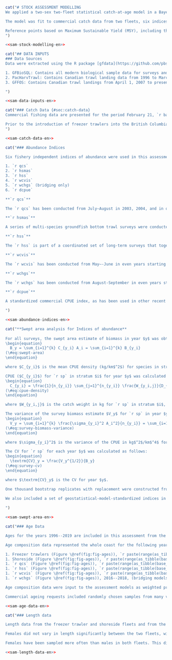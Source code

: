 ```r
cat("# STOCK ASSESSMENT MODELLING
We applied a two-sex two-fleet statistical catch-at-age model in a Bayesian estimation framework to assess the coastwide stock of `r sp`. Analysis of the sex composition of the commercial and survey sample data indicated that the stock is composed of approximately `r total_prop_female`% females; see Appendix \@ref(app:prop-female), Table \@ref(tab:prop-female-table). All models in this assessment, including the base model, bridging models, sensitivity models, and retrospective models, were run using `r total_prop_female`% as the proportion of females in the stock. Bridging models 1 and 2, prior to the addition of data up to 2021 used 70% for the proportion female, which is what was used in the `r la`.

The model was fit to commercial catch data from two fleets, six indices of abundance with associated coefficients of variation, and to age composition data from the commercial trawl fleets and four of the six indices. Biological parameters used in the model, including growth, weight-at-age, and maturity schedules, were estimated independently for each sex (Appendix \@ref(app:bio-data-appendix)) and input into the assessment model as fixed parameters that were assumed to remain constant over time.

Reference points based on Maximum Sustainable Yield (MSY), including the spawning biomass ($B_\mathrm{MSY}$) and the annual harvest rate producing MSY ($U_\mathrm{MSY}$), were estimated along with reference points based on estimated equilibrium unfished spawning biomass, $B_0$ (Section \@ref(decisions)). A harvest decision table (Table \@ref(tab:decision-table)) was created by projecting the assessment model one year into the future under a range of constant catch levels. For each level of catch, decision tables show the probability that projected spawning biomass in `r base_model$dat$end.yr + 2` will be less than spawning biomass-based reference points, and the probability that `r base_model$dat$end.yr + 2` harvest rate will be greater than harvest rate-based reference points (Section \@ref(decisions)).
")
```

<!-- TODO: remove promise of MSY-based tables?-->

```r
<<sam-stock-modelling-en>>
```

```r
cat("## DATA INPUTS
### Data Sources
Data were extracted using the R package [gfdata](https://github.com/pbs-assess/gfdata), which applies standard SQL routines to several databases and reconstructs the various time series accordingly. The databases accessed for this assessment were:

1. GFBioSQL: Contains all modern biological sample data for surveys and commercial fisheries. This database includes most of the groundfish specimen data collected since the 1950s.
2. PacHarvTrawl: Contains Canadian trawl landing data from 1996 to March 31, 2007.
3. GFFOS: Contains Canadian trawl landings from April 1, 2007 to present. This database is essentially a copy of the Fisheries and Oceans Canada (DFO) Fishery Operations (FOS) database with a slightly different structure that makes it easier for our assessment needs.

")
```

```r
<<sam-data-inputs-en>>
```

```r
cat("### Catch Data {#sec:catch-data}
Commercial fishing data are presented for the period February 21, `r base_model$dat$start.yr` to February 20, `r base_model$dat$end.yr`. Landings and discards are shown in Table \@ref(tab:overall-catch-table). The current assessment fits a two-sex Bayesian age-structured model to catch, survey, and age-composition data from the years `r base_model$dat$start.yr` to `r base_model$dat$end.yr`, for management areas 3CD (West Coast Vancouver Island), 5AB (Queen Charlotte Sound), 5CD (Hecate Strait), and 5E(West Coast Haida Gwaii).

Prior to the introduction of freezer trawlers into the British Columbia groundfish trawl fleet in 2005, most of the historical catch of `r sp` is understood to have been discarded at sea in large quantities due to flesh proteolysis, as discussed above. In many cases entire tows were discarded, precluding the use of ratio estimators or other statistical methods of estimating unobserved discards. All catch data prior to the introduction of 100% at-sea observer coverage in 1996 were therefore omitted from this assessment, on the recommendation of our industry advisors and technical working group, and follows what was done in the `r la` [@grandin2017].
")
```

```r
<<sam-catch-data-en>>
```
```r
cat("### Abundance Indices

Six fishery independent indices of abundance were used in this assessment:

1. `r qcs`
2. `r hsmas`
3. `r hss`
4. `r wcvis`
5. `r wchgs` (bridging only)
6. `r dcpue`

**`r qcs`**

The `r qcs` has been conducted from July–August in 2003, 2004, and in odd years starting in 2005. The survey area is divided into 2 km $\times$ 2 km blocks and each block is assigned one of four depth strata based on the average bottom depth in the block. The four depth strata for this survey are 50--125 m, 125--200 m, 200--330 m, and 330--500 m. Each year blocks are randomly selected within each depth strata. In addition, for the purposes of allocating blocks, the  survey is divided into northern and southern spatial strata.

**`r hsmas`**

A series of multi-species groundfish bottom trawl surveys were conducted in Hecate Strait in May--June of 1984, 1987, 1989, 1991, 1993, 1995, 1996, 1998, 2000, 2002, and 2003 (@westrheim1984; @fargo1984; @fargo1988; @wilson1991; @hand1994; @workman1996; @workman1997; @choromanski2002; @choromanski2005). The present assessment only uses observations from 1996 until the survey ended in 2003. The original design of this survey assigned fishing locations by 10 fathom depth intervals within a 10 nautical mile grid of Hecate Strait. The survey was post-stratifed using 10 fathom depth intervals for the entire survey area, thereby treating each depth interval as a single stratum. Despite attempts to apply post-sampling stratification, this approach had high survey variance [@sinclair2007]. In 2004 the `r hsmas` was discontinued in favour of the `r hss` (described below).

**`r hss`**

The `r hss` is part of a coordinated set of long-term surveys that together cover the continental shelf and upper slope of most of the British Columbia coast. The `r qcs` and `r wcvis` described in this section are part of the same set of surveys. All the synoptic surveys follow a random depth stratifed design. The relative allocation of blocks among depth strata was determined by modelling the expected catches of groundfish and determining the target number of tows per stratum that would provide the most precise catch rate data for as many species as possible. The `r hss` has been conducted from May–-June in odd years starting in 2005. The survey area is divided into 2 km $\times$ 2 km blocks and each block is assigned one of four depth strata based on the average bottom depth in the block. The four depth strata for this survey are 10--70 m, 70--130 m, 130--220 m, and 220--500 m. Each year blocks are randomly selected within each depth strata.

**`r wcvis`**

The `r wcvis` has been conducted from May–-June in even years starting in 2004. The survey area is divided into 2 km $\times$ 2 km blocks and each block is assigned one of four depth strata based on the average bottom depth in the block. The four depth strata for this survey are 50–-125 m, 125--200 m, 200--330 m, and 330--500 m. Each year blocks are randomly selected within each depth strata. In addition, for the purposes of allocating blocks, the survey is divided into northern and southern spatial strata.

**`r wchgs`**

The `r wchgs` has been conducted from August-September in even years starting in 2006. The survey area is divided into 2 km $\times$ 2 km blocks and each block is assigned one of four depth strata based on the average bottom depth in the block.

**`r dcpue`**

A standardized commercial CPUE index, as has been used in other recent DFO Pacific assessments, was not used due to the behaviour of the fishery. `r sp` are targeted on known grounds, and the location information is shared among fishermen, so there is a bias towards a high CPUE. Instead, a `r dcpue` was suggested by stakeholders as an approach to create an index of abundance that would span every year in the assessment and be less influenced by changes in targeting behaviour than a standard commercial CPUE index. The index was constructed using CPUE for a defined 'fleet' of vessels and only included tows in which 100% of `r sp` were discarded. See Appendix \@ref(app:dcpue) for more details.

")
```

```r
<<sam-abundance-indices-en>>
```

```r
cat("**Swept area analysis for Indices of abundance**
  
For all surveys, the swept area estimate of biomass in year $y$ was obtained by summing the product of the CPUE and the area surveyed across the surveyed strata $i$:
\begin{equation} 
  B_y = \sum_{i=1}^{k} C_{y_i} A_i = \sum_{i=1}^{k} B_{y_i}
(\#eq:swept-area)
\end{equation} 

where $C_{y_i}$ is the mean CPUE density (kg/km$^2$) for species in stratum $i$, $A_i$ is the area of stratum $i$, $B_{y_i}$ is the biomass of `r sp` in stratum $i$ for year $y$, and $k$ is the number of strata.

CPUE ($C_{y_i}$) for `r sp` in stratum $i$ for year $y$ was calculated as a density in $kg/km^2$ by:
\begin{equation} 
  C_{y_i} = \frac{1}{n_{y_i}} \sum_{j=1}^{n_{y_i}} \frac{W_{y_i,j}}{D_{y_i,j}w_{y_i,j}} 
(\#eq:cpue-density)
\end{equation} 

where $W_{y_i,j}$ is the catch weight in kg for `r sp` in stratum $i$, year $y$, and tow $j$, $D_{y_i,j}$ is the distance travelled in km for tow $j$ in stratum $i$ and year $y$, $w_{y_i,j}$ is the net opening in km by tow $j$, stratum $i$, and year $y$, and $n_{y_i}$ is the number of tows in stratum $i$.

The variance of the survey biomass estimate $V_y$ for `r sp` in year $y$ is calculated in kg$^2$ as follows:
\begin{equation} 
  V_y = \sum_{i=1}^{k} \frac{\sigma_{y_i}^2 A_i^2}{n_{y_i}} = \sum_{i=1}^{k} V_{y_i} 
(\#eq:survey-biomass-variance)
\end{equation} 

where $\sigma_{y_i}^2$ is the variance of the CPUE in kg$^2$/km$^4$ for year $y$ in stratum $i$, $V_{y_i}$ is the variance of `r sp` in stratum $i$ for year $y$, where $\sigma_{y_i}^2$ was obtained from bootstrapped samples (see below).

The CV for `r sp` for each year $y$ was calculated as follows:
\begin{equation} 
  \textrm{CV}_y = \frac{V_y^{1/2}}{B_y}
(\#eq:survey-cv)
\end{equation} 

where $\textrm{CV}_y$ is the CV for year $y$.

One thousand bootstrap replicates with replacement were constructed from the survey data to estimate bias-corrected 95% confidence regions for each survey year [@efron1982]. Mean survey biomass estimates obtained from Eq. \@ref(eq:swept-area) with CVs (Eq. \@ref(eq:survey-cv)) are presented for the fishery-independent indices in Table \@ref(tab:survey-index-data-table).
  
We also included a set of geostatistical-model-standardized indices in our sensitivity analyses (Appendix \@ref(app:geostat)).

")
```

```r
<<sam-swept-area-en>>
```

```r
cat("### Age Data

Ages for the years 1996--2019 are included in this assessment from the two commercial fleets and four synoptic surveys. The samples were aged by the break-and-bake method, which involves placing a large number of otoliths in a tray, baking them in a specially designed oven, then breaking them to perform age reads. During this process, if the person ageing the otoliths finds one that is not baked enough, they will burn the otolith manually to give it the right contrast for age reading. This extra burning step makes this method equivalent to the traditional break-and-burn method in which the age-reader burns each otolith individually (S. Wischniowski, Sclerochronology Laboratory, Pacifc Biological Station, Pers. Comm.).

Age composition data represented the whole coast for the following years:

1. Freezer trawlers (Figure \@ref(fig:fig-ages)), `r paste(range(as_tibble(base_model$dat$age.comps[[1]])$year), collapse = '--')`
1. Shoreside (Figure \@ref(fig:fig-ages)), `r paste(range(as_tibble(base_model$dat$age.comps[[2]])$year), collapse = '--')`
1. `r qcs` (Figure \@ref(fig:fig-ages)), `r paste(range(as_tibble(base_model$dat$age.comps[[3]])$year), collapse = '--')`
1. `r hss` (Figure \@ref(fig:fig-ages)), `r paste(range(as_tibble(base_model$dat$age.comps[[4]])$year), collapse = '--')`
1. `r wcvis` (Figure \@ref(fig:fig-ages)), `r paste(range(as_tibble(base_model$dat$age.comps[[5]])$year), collapse = '--')`
1. `r wchgs` (Figure \@ref(fig:fig-ages)), 2016--2018, (bridging models only)

Age composition data were input to the assessment models as weighted proportions-at-age. Weighting was based on a stratifed scheme that adjusted for unequal sampling effort across depth strata and tow biomass density (surveys) or quarterly period within a year and tow catch weight (commercial). Details are given in @holt2016 (page 160) and the `r la` [@grandin2017]. The methods are coded into the [gfplot package](https://github.com/pbs-assess/gfplot). The `r la` used custom code as the gfplot package was not yet available.

Commercial ageing requests included randomly chosen samples from many vessels across both commercial fleets.")
```

```r
<<sam-age-data-en>>
```

```r
cat("### Length data

Length data from the freezer trawler and shoreside fleets and from the synoptic surveys are shown in Figure \@ref(fig:fig-lengths). Survey lengths are shown by sex and commercial lengths are aggregated. Some of the commercial length histograms are bimodal illustrating the sexual dimorphism of this species.

Females did not vary in length significantly between the two fleets, with both having an overall median of `r median(length_samples_ft$length, na.rm = TRUE)` cm. Males had a median of `r median(filter(length_samples_ft, sex == 1)$length, na.rm = TRUE)` cm for the Freezer trawler fleet and `r median(filter(length_samples_ss, sex == 1)$length, na.rm = TRUE)` cm for the Shoreside fleet. Females had a median of `r median(filter(length_samples_ft, sex == 2)$length, na.rm = TRUE)` cm for the Freezer trawler fleet and `r median(filter(length_samples_ss, sex == 2)$length, na.rm = TRUE)` cm for the Shoreside fleet.

Females have been sampled more often than males in both fleets. This difference in sampling is due to the proportion of females in the population being higher than males. Appendix \@ref(app:prop-female) describes in detail how the proportion female was calculated.")
```

<!-- TODO: what is this? both fleets, except for in 2006–2007, when freezer trawler samples showed slightly larger males. The low sample size (N = 97) in 2006 suggests that this may not be representative of the population. -->

```r
<<sam-length-data-en>>
```
